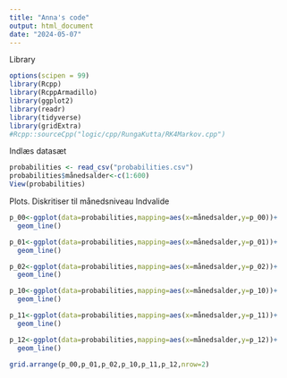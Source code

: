 ```yaml
---
title: "Anna's code"
output: html_document
date: "2024-05-07"
---
```

Library
```r
options(scipen = 99)
library(Rcpp)
library(RcppArmadillo)
library(ggplot2)
library(readr)
library(tidyverse)
library(gridExtra)
#Rcpp::sourceCpp("logic/cpp/RungaKutta/RK4Markov.cpp")
```

Indlæs datasæt
```r
probabilities <- read_csv("probabilities.csv")
probabilities$månedsalder<-c(1:600)
View(probabilities)
```

Plots. Diskritiser til månedsniveau
Indvalide
```r

p_00<-ggplot(data=probabilities,mapping=aes(x=månedsalder,y=p_00))+
  geom_line()

p_01<-ggplot(data=probabilities,mapping=aes(x=månedsalder,y=p_01))+
  geom_line()

p_02<-ggplot(data=probabilities,mapping=aes(x=månedsalder,y=p_02))+
  geom_line()

p_10<-ggplot(data=probabilities,mapping=aes(x=månedsalder,y=p_10))+
  geom_line()

p_11<-ggplot(data=probabilities,mapping=aes(x=månedsalder,y=p_11))+
  geom_line()

p_12<-ggplot(data=probabilities,mapping=aes(x=månedsalder,y=p_12))+
  geom_line()

grid.arrange(p_00,p_01,p_02,p_10,p_11,p_12,nrow=2)
```

